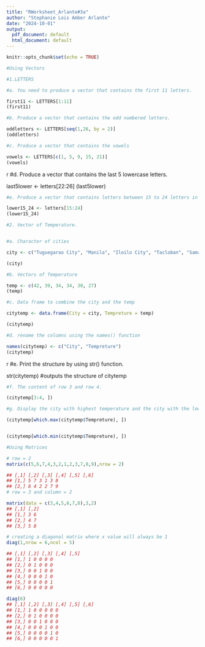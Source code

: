 ```yaml
---
title: "RWorksheet_Arlante#3a"
author: "Stephanie Lois Amber Arlante"
date: "2024-10-01"
output:
  pdf_document: default
  html_document: default
---
```


```r
knitr::opts_chunk$set(echo = TRUE)
```
```r
#Using Vectors

#1.LETTERS

#a. You need to produce a vector that contains the first 11 letters.

first11 <- LETTERS[1:11]
(first11)
```



```r

#b. Produce a vector that contains the odd numbered letters.

oddletters <- LETTERS[seq(1,26, by = 2)]
(oddletters)
```


```r

#c. Produce a vector that contains the vowels

vowels <- LETTERS[c(1, 5, 9, 15, 21)]
(vowels)
```


{r}

#d. Produce a vector that contains the last 5 lowercase letters.

last5lower <- letters[22:26]
(last5lower)



```r

#e. Produce a vector that contains letters between 15 to 24 letters in lowercase.

lower15_24 <- letters[15:24]
(lower15_24)
```


```r

#2. Vector of Temperature.


#a. Character of cities

city <- c("Tuguegarao City", "Manila", "Iloilo City", "Tacloban", "Samal Island", "Davao City")

(city)
```


```r

#b. Vectors of Temperature 

temp <- c(42, 39, 34, 34, 30, 27)
(temp)
```


```r

#c. Data frame to combine the city and the temp

citytemp <- data.frame(City = city, Tempreture = temp)

(citytemp)

```

```r

#d. rename the columns using the names() function

names(citytemp) <- c("City", "Tempreture")
(citytemp)

```

{r}

#e. Print the structure by using str() function.

str(citytemp) 
#outputs the structure of citytemp



```r

#f. The content of row 3 and row 4.

(citytemp[3:4, ])
```


```r

#g. Display the city with highest temperature and the city with the lowest temperature.

(citytemp[which.max(citytemp$Tempreture), ])


(citytemp[which.min(citytemp$Tempreture), ])
```


```r
#Using Matrices

# row = 2
matrix(c(5,6,7,4,3,2,1,2,3,7,8,9),nrow = 2)

## [,1] [,2] [,3] [,4] [,5] [,6]
## [1,] 5 7 3 1 3 8
## [2,] 6 4 2 2 7 9
# row = 3 and column = 2

matrix(data = c(3,4,5,6,7,8),3,2)
## [,1] [,2]
## [1,] 3 6
## [2,] 4 7
## [3,] 5 8

# creating a diagonal matrix where x value will always be 1
diag(1,nrow = 6,ncol = 5)

## [,1] [,2] [,3] [,4] [,5]
## [1,] 1 0 0 0 0
## [2,] 0 1 0 0 0
## [3,] 0 0 1 0 0
## [4,] 0 0 0 1 0
## [5,] 0 0 0 0 1
## [6,] 0 0 0 0 0

diag(6)
## [,1] [,2] [,3] [,4] [,5] [,6]
## [1,] 1 0 0 0 0 0
## [2,] 0 1 0 0 0 0
## [3,] 0 0 1 0 0 0
## [4,] 0 0 0 1 0 0
## [5,] 0 0 0 0 1 0
## [6,] 0 0 0 0 0 1
```